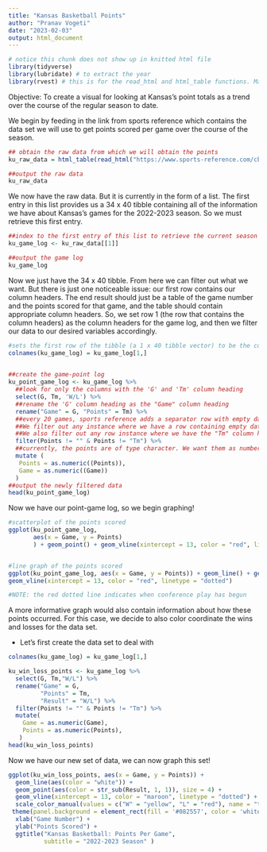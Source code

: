 ```yaml
---
title: "Kansas Basketball Points"
author: "Pranav Vogeti"
date: "2023-02-03"
output: html_document
---
```


```r
# notice this chunk does not show up in knitted html file
library(tidyverse)
library(lubridate) # to extract the year
library(rvest) # this is for the read_html and html_table functions. May have to install it.
```

Objective: To create a visual for looking at Kansas's point totals as a  trend over the course of the regular season to date. 



We begin by feeding in the link from sports reference which contains the data set we will use to get points scored per game over the course of the season.
```r
## obtain the raw data from which we will obtain the points
ku_raw_data = html_table(read_html("https://www.sports-reference.com/cbb/schools/kansas/2023-gamelogs.html"))

##output the raw data
ku_raw_data
```

We now have the raw data. But it is currently in the form of a list. The first entry in this list provides us a 34 x 40 tibble containing all of the information we have about Kansas's games for the 2022-2023 season. So we must retrieve this first entry. 

```r
##index to the first entry of this list to retrieve the current season game log
ku_game_log <- ku_raw_data[[1]]

##output the game log
ku_game_log
```

Now we just have the 34 x 40 tibble. From here we can filter out what we want. But there is just one noticeable issue: our first row contains our column headers. The end result should just be a table of the game number and the points scored for that game, and the table should contain appropriate column headers. So, we set row 1 (the row that contains the column headers) as the column headers for the game log, and then we filter our data to our desired variables accordingly. 

```r
#sets the first row of the tibble (a 1 x 40 tibble vector) to be the column headers for our data. 
colnames(ku_game_log) = ku_game_log[1,]

 
##create the game-point log
ku_point_game_log <- ku_game_log %>% 
  ##look for only the columns with the 'G' and 'Tm' column heading
  select(G, Tm, 'W/L') %>%
  ##rename the 'G' column heading as the "Game" column heading
  rename("Game" = G, "Points" = Tm) %>%
  ##every 20 games, sports reference adds a separator row with empty data
  ##We filter out any instance where we have a row containing empty data
  ##We also filter out any row instance where we have the "Tm" column heading"
  filter(Points != "" & Points != "Tm") %>%
  ##currently, the points are of type character. We want them as numbers to fiddle with. 
  mutate (
   Points = as.numeric((Points)),
   Game = as.numeric((Game))
  )
##output the newly filtered data
head(ku_point_game_log)
```

Now we have our point-game log, so we begin graphing!

```r
#scatterplot of the points scored
ggplot(ku_point_game_log, 
       aes(x = Game, y = Points)
       ) + geom_point() + geom_vline(xintercept = 13, color = "red", linetype = "dotted")


#line graph of the points scored
ggplot(ku_point_game_log, aes(x = Game, y = Points)) + geom_line() + geom_point() +
geom_vline(xintercept = 13, color = "red", linetype = "dotted")

#NOTE: the red dotted line indicates when conference play has begun

```

A more informative graph would also contain information about how these points occurred. For this case, we decide to also color coordinate the wins and losses for the data set. 

- Let's first create the data set to deal with

```r
colnames(ku_game_log) = ku_game_log[1,]

ku_win_loss_points <- ku_game_log %>%
  select(G, Tm,"W/L") %>%
  rename("Game" = G,
         "Points" = Tm, 
         "Result" = "W/L") %>%
  filter(Points != "" & Points != "Tm") %>%
  mutate(
    Game = as.numeric(Game),
    Points = as.numeric(Points),
   )
head(ku_win_loss_points)
```

Now we have our new set of data, we can now graph this set!

```r
ggplot(ku_win_loss_points, aes(x = Game, y = Points)) + 
  geom_line(aes(color = "white")) + 
  geom_point(aes(color = str_sub(Result, 1, 1)), size = 4) +
  geom_vline(xintercept = 13, color = "maroon", linetype = "dotted") +
  scale_color_manual(values = c("W" = "yellow", "L" = "red"), name = "test title") +
 theme(panel.background = element_rect(fill = '#082557', color = 'white')) +
  xlab("Game Number") +
  ylab("Points Scored") +
  ggtitle("Kansas Basketball: Points Per Game", 
          subtitle = "2022-2023 Season" )
  
```




